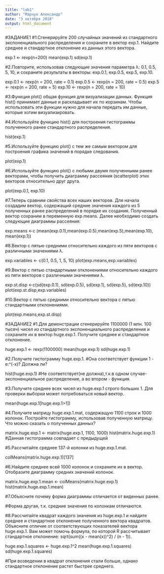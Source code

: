 ---
title: "lab1"
author: "Марчук Александр"
date: "3 октября 2018"
output: html_document
---

#ЗАДАНИЕ1
#1.Сгенерируйте 200 случайных значений из стандартного экспоненциального распределения и сохраните в вектор exp.1. Найдите среднее и стандартное отклонение из данных этого вектора.

exp.1 <- rexp(n=200)
mean(exp.1)
sd(exp.1)

#2.Повторите, использовав следующие значения параметра λ: 0.1, 0.5, 5, 10, и сохраните результаты в векторы: exp.0.1, exp.0.5, exp.5, exp.10.

exp.0.1 <- rexp(n = 200, rate = 0.1)
exp.0.5 <- rexp(n = 200, rate = 0.5)
exp.5 <- rexp(n = 200, rate = 5)
exp.10 <- rexp(n = 200, rate = 10)

#3.Функция plot() общая функция для визуализации данных. Функция hist() принимает данные и раскладывает их по корзинам. Чтобы использовать эти функции нужно для начала передать им данные, которые хотим визуализировать.

#4.Используйте функцию hist() для построения гистограммы полученного ранее стандартного распределения.

hist(exp.1)

#5.Используйте функцию plot() с тем же самым вектором для построения графика значений в порядке следования.

plot(exp.1)

#6.Используйте функцию plot() с любыми двумя полученными ранее векторами, чтобы получить диаграмму рассеяния (scatterplot) этих векторов относительно друг друга.

plot(exp.0.1, exp.10)

#7.Теперь сравним свойства всех наших векторов. Для начала создадим вектор, содержащий средние значения каждого из 5 полученных ранее распределений в порядке их создания. Полученный вектор сохраним в переменную exp.means. Далее необходимо создать следующие диаграммы рассеяния:

exp.means <-c (mean(exp.0.1),mean(exp.0.5),mean(exp.5),mean(exp.10), mean(exp.1))

#8.Вектор с пятью средними относительно каждого из пяти векторов с различными значениями λ.

exp.variables <- c(0.1, 0.5, 1, 5, 10)
plot(exp.means,exp.variables)

#9.Вектор с пятью стандартными отклонениями относительно каждого из пяти векторов с различными значениями λ.

exp.st.disp <-c(sd(exp.0.1), sd(exp.0.5), sd(exp.1), sd(exp.5), sd(exp.10))
plot(exp.st.disp,exp.variables)

#10.Вектор с пятью средними относительно вектора с пятью стандартными отклонениями.

plot(exp.means,exp.st.disp)

#ЗАДАНИЕ2
#1.Для демонстрации сгенерируйте 1100000 (1 млн. 100 тысяч) чисел из стандартного экспоненциального распределения и сохраните их в вектор huge.exp.1. Получите среднее и стандартное отклонение.

huge.exp.1 <- rexp(1100000)
mean(huge.exp.1)
sd(huge.exp.1)

#2.Получите гистограмму huge.exp.1. #Она соответствует функции 1 - e:^(-x)? Должна ли?

hist(huge.exp.1)
#Не соответствует(не должна),т.к.в одном случае-экспоненциальное распределение, а во втором - функция.

#3.Получите среднее всех чисел из huge.exp.1 строго больших 1. Для проверки выборки может потребоваться новый вектор.

mean(huge.exp.1[huge.exp.1>1])

#4.Получите матрицу huge.exp.1.mat, содержащую 1100 строк и 1000 колонок. Постройте гистограмму, использовав полученную матрицу. Что можно сказать о полученных данных?

matrix.huge.exp.1 <- matrix(huge.exp.1, 1100, 1000)
hist(matrix.huge.exp.1)
#Данная гистограмма совпадает с предыдущей

#5.Рассчитайте среднее 137-й колонки из huge.exp.1.mat.

colMeans(matrix.huge.exp.1)[137]

#6.Найдите среднее всей 1000 колонок и сохраните их в вектор. Отобразите диаграмму средних значений колонок.

matrix.huge.exp.1.mean <- colMeans(matrix.huge.exp.1)
hist(matrix.huge.exp.1.mean)

#7.Объясните почему форма диаграммы отличается от виденных ранее.

#Форма другая, т.к. средние значения по колонкам отличаются.

#8.Рассчитайте квадрат каждого значения из huge.exp.1 и найдите среднее и стандартное отклонение полученного вектора квадратов. Объясните отличие от соответствующих показателей вектора huge.exp.1. Вам может помочь формула, по которой R рассчитывает стандартное отклонение: sqrt(sum((x - mean(x))^2) / (n - 1)).

huge.exp.1.squares <- huge.exp.1^2
mean(huge.exp.1.squares)
sd(huge.exp.1.squares)

#При возведении в квадрат отклонения стали больше, однако стандартное отклонение растет быстрее среднего.

